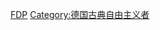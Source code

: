 {{Commonscat|Members of the FDP}}

[[Category:德國政黨成員|FDP]]
[[Category:德国古典自由主义者|Category:德国古典自由主义者]]